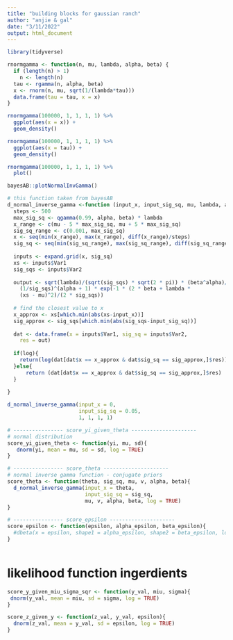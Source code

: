```yaml
---
title: "building blocks for gaussian ranch"
author: "anjie & gal"
date: "3/11/2022"
output: html_document
---
```

```r
library(tidyverse)
```

```r
rnormgamma <- function(n, mu, lambda, alpha, beta) {
  if (length(n) > 1) 
    n <- length(n)
  tau <- rgamma(n, alpha, beta)
  x <- rnorm(n, mu, sqrt(1/(lambda*tau)))
  data.frame(tau = tau, x = x)
}
```


```r
rnormgamma(100000, 1, 1, 1, 1) %>% 
  ggplot(aes(x = x)) + 
  geom_density()

rnormgamma(100000, 1, 1, 1, 1) %>% 
  ggplot(aes(x = tau)) + 
  geom_density()

rnormgamma(100000, 1, 1, 1, 1) %>% 
  plot()
```


```r
bayesAB::plotNormalInvGamma()
```

```r
# this function taken from bayesAB
d_normal_inverse_gamma <-function (input_x, input_sig_sq, mu, lambda, alpha, beta, log = TRUE){
  steps <- 500
  max_sig_sq <- qgamma(0.99, alpha, beta) * lambda
  x_range <- c(mu - 5 * max_sig_sq, mu + 5 * max_sig_sq)
  sig_sq_range <- c(0.001, max_sig_sq)
  x <- seq(min(x_range), max(x_range), diff(x_range)/steps)
  sig_sq <- seq(min(sig_sq_range), max(sig_sq_range), diff(sig_sq_range)/steps)
  
  inputs <- expand.grid(x, sig_sq)
  xs <- inputs$Var1
  sig_sqs <- inputs$Var2
  
  output <- sqrt(lambda)/(sqrt(sig_sqs) * sqrt(2 * pi)) * (beta^alpha)/gamma(alpha) * 
    (1/sig_sqs)^(alpha + 1) * exp(-1 * (2 * beta + lambda * 
    (xs - mu)^2)/(2 * sig_sqs))
  
  # find the closest value to x
  x_approx <- xs[which.min(abs(xs-input_x))]
  sig_approx <- sig_sqs[which.min(abs(sig_sqs-input_sig_sq))]
  
  dat <- data.frame(x = inputs$Var1, sig_sq = inputs$Var2, 
    res = out)
  
  if(log){
    return(log(dat[dat$x == x_approx & dat$sig_sq == sig_approx,]$res))
  }else{
      return (dat[dat$x == x_approx & dat$sig_sq == sig_approx,]$res)
  }
  
}

d_normal_inverse_gamma(input_x = 0, 
                       input_sig_sq = 0.05,
                       1, 1, 1, 1)
```


```r


# ---------------- score_yi_given_theta ---------------------
# normal distribution 
score_yi_given_theta <- function(yi, mu, sd){
   dnorm(yi, mean = mu, sd = sd, log = TRUE)
}

# ---------------- score_theta ---------------------
# normal inverse gamma function - conjugate priors 
score_theta <- function(theta, sig_sq, mu, v, alpha, beta){
  d_normal_inverse_gamma(input_x = theta, 
                         input_sig_sq = sig_sq, 
                         mu, v, alpha, beta, log = TRUE)
}

# ---------------- score_epsilon ---------------------
score_epsilon <- function(epsilon, alpha_epsilon, beta_epsilon){
  #dbeta(x = epsilon, shape1 = alpha_epsilon, shape2 = beta_epsilon, log = TRUE)
}



```

# likelihood function ingerdients 
```r
score_y_given_miu_sigma_sqr <- function(y_val, miu, sigma){
 dnorm(y_val, mean = miu, sd = sigma, log = TRUE) 
}

score_z_given_y <- function(z_val, y_val, epsilon){
  dnorm(z_val, mean = y_val, sd = epsilon, log = TRUE)
}




```






